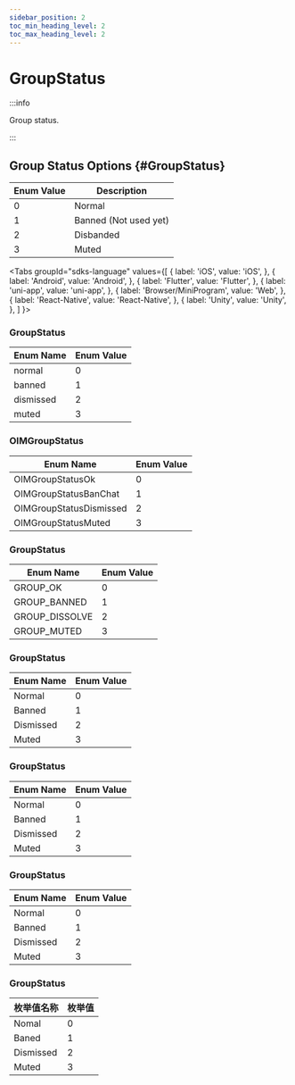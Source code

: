 ```yaml
---
sidebar_position: 2
toc_min_heading_level: 2
toc_max_heading_level: 2
---
```


# GroupStatus

:::info

Group status.

:::

## Group Status Options {#GroupStatus}

| Enum Value | Description             |
| ---------- | ----------------------- |
| 0          | Normal                  |
| 1          | Banned (Not used yet)   |
| 2          | Disbanded               |
| 3          | Muted                   |

<Tabs
groupId="sdks-language"
values={[
{ label: 'iOS', value: 'iOS', },
{ label: 'Android', value: 'Android', },
{ label: 'Flutter', value: 'Flutter', },
{ label: 'uni-app', value: 'uni-app', },
{ label: 'Browser/MiniProgram', value: 'Web', },
{ label: 'React-Native', value: 'React-Native', },
{ label: 'Unity', value: 'Unity', },
]
}>

<TabItem value="Flutter">

### GroupStatus

| Enum Name  | Enum Value |
| ---------- | ---------- |
| normal     | 0          |
| banned     | 1          |
| dismissed  | 2          |
| muted      | 3          |

</TabItem>

<TabItem value="iOS">

### OIMGroupStatus

| Enum Name                 | Enum Value |
| ------------------------- | ---------- |
| OIMGroupStatusOk          | 0          |
| OIMGroupStatusBanChat     | 1          |
| OIMGroupStatusDismissed   | 2          |
| OIMGroupStatusMuted       | 3          |

</TabItem>

<TabItem value="Android">

### GroupStatus

| Enum Name     | Enum Value |
| ------------- | ---------- |
| GROUP_OK      | 0          |
| GROUP_BANNED  | 1          |
| GROUP_DISSOLVE| 2          |
| GROUP_MUTED   | 3          |

</TabItem>

<TabItem value="Web">

### GroupStatus

| Enum Name  | Enum Value |
| ---------- | ---------- |
| Normal     | 0          |
| Banned     | 1          |
| Dismissed  | 2          |
| Muted      | 3          |

</TabItem>

<TabItem value="uni-app">

### GroupStatus

| Enum Name  | Enum Value |
| ---------- | ---------- |
| Normal     | 0          |
| Banned     | 1          |
| Dismissed  | 2          |
| Muted      | 3          |

</TabItem>

<TabItem value="React-Native">

### GroupStatus

| Enum Name  | Enum Value |
| ---------- | ---------- |
| Normal     | 0          |
| Banned     | 1          |
| Dismissed  | 2          |
| Muted      | 3          |

</TabItem>

<TabItem value="Unity">

### GroupStatus

| 枚举值名称 | 枚举值 |
| ---------- | ------ |
| Nomal      | 0      |
| Baned      | 1      |
| Dismissed  | 2      |
| Muted      | 3      |

</TabItem>

</Tabs>